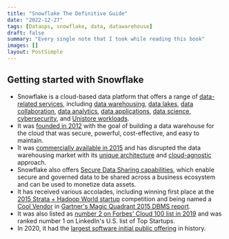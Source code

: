 ```yaml
---
title: "Snowflake The Definitive Guide"
date: "2022-12-27"
tags: [Dataops, snowflake, data, datawarehouse]
draft: false
summary: "Every single note that I took while reading this book"
images: []
layout: PostSimple
---
```


## Getting started with Snowflake

- Snowflake is a cloud-based data platform that offers a range of [data-related services](#), including [data warehousing](#), [data lakes](#), [data collaboration](#), [data analytics](#), [data applications](#), [data science](#), [cybersecurity](#), and [Unistore workloads](#).
- It was [founded in 2012](#) with the goal of building a data warehouse for the cloud that was secure, powerful, cost-effective, and easy to maintain.
- It was [commercially available in 2015](#) and has disrupted the data warehousing market with its [unique architecture](#) and [cloud-agnostic](#) approach.
- Snowflake also offers [Secure Data Sharing capabilities](#), which enable secure and governed data to be shared across a business ecosystem and can be used to monetize data assets.
- It has received various accolades, including winning first place at the [2015 Strata + Hadoop World startup](#) competition and being named a [Cool Vendor](#) in [Gartner's Magic Quadrant 2015 DBMS report](#).
- It was also listed as [number 2 on Forbes' Cloud 100 list in 2019](#) and was ranked number 1 on LinkedIn's U.S. list of Top Startups.
- In 2020, it had the [largest software initial public offering](#) in history.
